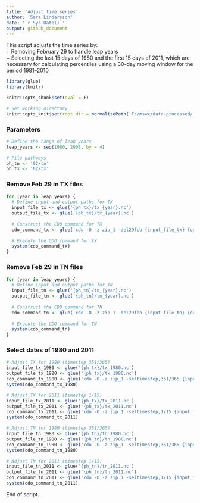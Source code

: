 ---
title: 'Adjust time series'
author: 'Sara Lindersson'
date: '`r Sys.Date()`'
output: github_document
---

This script adjusts the time series by:  
+ Removing February 29 to handle leap years  
+ Selecting the last 15 days of 1980 and the first 15 days of 2011, which are necessary for calculating percentiles using a 30-day moving window for the period 1981–2010

```{r libraries, warning=F, message=F, collapse=T}
library(glue)
library(knitr)
```

```{r prevent-run, include=F}
knitr::opts_chunk$set(eval = F)
```

```{r setup, include=T}
# Set working directory
knitr::opts_knit$set(root.dir = normalizePath('F:/mswx/data-processed/')) 
```

### Parameters
```{r define-parameters}
# Define the range of leap years
leap_years <- seq(1980, 2008, by = 4)

# File pathways
ph_tn <- '02/tn'
ph_tx <- '02/tx'
```

### Remove Feb 29 in TX files
```{r remove-feb-29-tx}
for (year in leap_years) {
  # Define input and output paths for TX
  input_file_tx <- glue('{ph_tx}/tx_{year}.nc')
  output_file_tx <- glue('{ph_tx}/tx_{year}.nc')
  
  # Construct the CDO command for TX
  cdo_command_tx <- glue('cdo -O -z zip_1 -del29feb {input_file_tx} {output_file_tx}')
  
  # Execute the CDO command for TX
  system(cdo_command_tx)
}
```

### Remove Feb 29 in TN files
```{r remove-feb-29-tn}
for (year in leap_years) {
  # Define input and output paths for TN
  input_file_tn <- glue('{ph_tn}/tn_{year}.nc')
  output_file_tn <- glue('{ph_tn}/tn_{year}.nc')
  
  # Construct the CDO command for TN
  cdo_command_tn <- glue('cdo -O -z zip_1 -del29feb {input_file_tn} {output_file_tn}')
  
  # Execute the CDO command for TN
  system(cdo_command_tn)
}
```

### Select dates of 1980 and 2011
```{r adjust-time-series}
# Adjust TX for 1980 (timestep 351/365)
input_file_tx_1980 <- glue('{ph_tx}/tx_1980.nc')
output_file_tx_1980 <- glue('{ph_tx}/tx_1980.nc')
cdo_command_tx_1980 <- glue('cdo -O -z zip_1 -seltimestep,351/365 {input_file_tx_1980} {output_file_tx_1980}')
system(cdo_command_tx_1980)

# Adjust TX for 2011 (timestep 1/15)
input_file_tx_2011 <- glue('{ph_tx}/tx_2011.nc')
output_file_tx_2011 <- glue('{ph_tx}/tx_2011.nc')
cdo_command_tx_2011 <- glue('cdo -O -z zip_1 -seltimestep,1/15 {input_file_tx_2011} {output_file_tx_2011}')
system(cdo_command_tx_2011)

# Adjust TN for 1980 (timestep 351/365)
input_file_tn_1980 <- glue('{ph_tn}/tn_1980.nc')
output_file_tn_1980 <- glue('{ph_tn}/tn_1980.nc')
cdo_command_tn_1980 <- glue('cdo -O -z zip_1 -seltimestep,351/365 {input_file_tn_1980} {output_file_tn_1980}')
system(cdo_command_tn_1980)

# Adjust TN for 2011 (timestep 1/15)
input_file_tn_2011 <- glue('{ph_tn}/tn_2011.nc')
output_file_tn_2011 <- glue('{ph_tn}/tn_2011.nc')
cdo_command_tn_2011 <- glue('cdo -O -z zip_1 -seltimestep,1/15 {input_file_tn_2011} {output_file_tn_2011}')
system(cdo_command_tn_2011)
```
End of script.